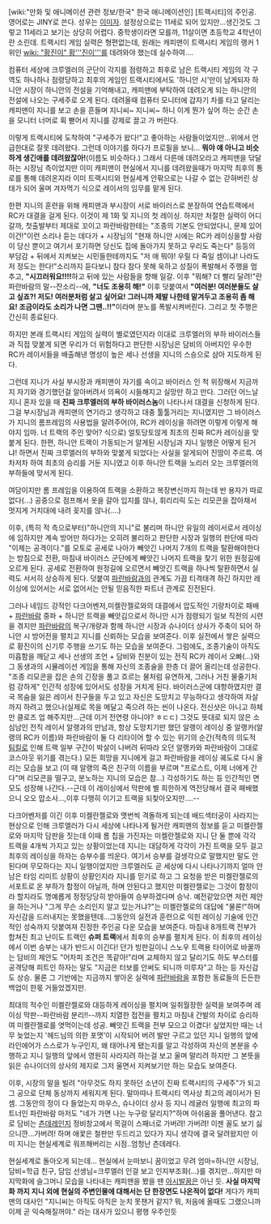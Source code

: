 [wiki:"만화 및 애니메이션 관련 정보/한국" 한국 애니메이션인] [트랙시티]의 주인공. 영어로는 JINY로 쓴다. 성우는 [[이미자]].
설정상으로는 11세로 되어 있지만...생긴것도 그렇고 11세라고 보기는 상당히 어렵다. 중학생이라면 모를까, 11살이면 초등학교 4학년이란 소린데.
트랙시티 게임 실력은 형편없는데, 원래는 캐피맨이 트랙시티 게임의 랭커 1위인 [[wiki: "황진이" 황'''진이''']]를 데려와야 했는데 실수하여....

컴퓨터 세상에 크루엘러의 군단이 각지를 점령하고 최후로 남은 트랙시티 게임의 각 구역도 하나하나 점령당하고 최후의 게임인 트랙시티에서도 '하니안 시'만이 남게되자 하니안 시장이 하니안의 전설을 기억해내고, 캐피맨에 부탁하여 데려오게 되는 하니안의 전설에 나오는 구세주로 오게 된다. 데려올때 컴퓨터 모니터에 갑자기 차를 타고 달리는 캐피맨이 지니를 보고 손을 흔들며 지니씨~ 지니씨~ 하니 이게 뭔가 싶어 하는 순간 손을 모니터 너머로 휙 뻗어서 지니를 강제로 끌고 가 버린다. 

이렇게 트랙시티에 도착하여 "구세주가 왔다!"고 좋아하는 사람들이었지만...위에서 언급한대로 잘못 데려왔다. 그런데 이야기를 하다가 프로필을 보니... '''뭐야 얘 아니고 비슷하게 생긴애를 데려왔잖아!'''(이름도 비슷하다.) 그래서 다른애 데려오라고 캐피맨을 닦달하는 시장님 측이었지만 이미 캐피맨이 현실에서 지니를 데려왔을때가 마지막 최후의 통로를 통해 데려온지라 이미 트랙시티와 현실세계 안팎으로는 나갈 수 없는 갇혀버린 상태가 되어 울며 겨자먹기 식으로 레이서의 임무를 맡게 된다.

한편 지니의 훈련을 위해 캐피맨과 부시장이 서로 바이러스로 분장하여 연습트랙에서 RC카 대결을 걸게 된다. 이것이 제 1화 및 지니의 첫 레이싱.
하지만 처절한 실력이 어디갈까, 첫출발부터 제대로 꼬이고 파란바람한테는 "조종의 기본도 안되었다니, 문제 있어 이건!"이런 소리나 듣는 데다가 + 시장님의 "현재 하니안 시에는 RC카 레이싱을할 사람이 당신 뿐이고 여기서 포기하면 당신도 집에 돌아가지 못하고 우리도 죽는다" 등등의 부담감 +  뒤에서 지켜보는 시민들한테까지도 "저 애 뭐야! 우릴 다 죽일 셈이냐! 나라도 저 정도는 한다!"소리까지 듣다보니 참다 참다 못해 욱하고 성질이 폭발해서 주행을 멈추고,  '''"시끄러워요!!!!'''하고 뒤에 있는 사람들을 향해 일갈. 이후 "뭐해? 더 빨리 달려!"란 파란바람의 말--잔소리--에, '''"너도 조용히 해!"''' 이후 덧붙여서 '''"여러분! 여러분들도 살고 싶죠?! 저도! 여러분처럼 살고 싶어요! 그러니까 제발 나한테 맡겨두고 조용히 좀 해요! 조금이라도 소리가 나면 그땐..!!"'''이라며 분노를 폭발시켜버린다. 그리고 첫 주행은 간신히 종료된다.

하지만 본래 트랙시티 게임의 실력이 별로였던지라 이대로 크루엘러의 부하 바이러스들과 직접 맞붙게 되면 우리가 더 위험하다고 판단한 시장님은 담비의 아버지인 우수한 RC카 레이서들을 배출해낸 명성이 높은 세나 선생을 지니의 스승으로 삼아 지도하게 된다.
 
그런데 지니가 사실 부시장과 캐피맨이 자기를 속이고 바이러스 인 척 위장해서 지금까지 자기와 경기했던걸 알아버려서 의욕이 시들해지고 실망만 하고 만다. 그러던 어느날 지니 혼자 있을 때 '''진짜 크루엘러의 부하 바이러스놈'''이 나타나서 대결을 신청하게 된다. 그걸 부시장님과 캐피맨의 연기라고 생각하고 대충 툴툴거리는 지니였지만 그 바이러스가 지니의 롬프레임의 사용법을 알려주어(야, RC카 레이싱을 하려면 이렇게 이렇게 해야지 임마. 너 트랙의 주인 맞어? 식으로) 얼토당토않게 최초의 진짜 RC카 레이싱을 맞붙게 된다. 한편, 하니안 트랙이 가동되는거 알게된 시장님과 지니 일행은 어떻게 된거냐! 하면서 진짜 크루엘러의 부하와 맞붙게 되었다는 사실을 알게되어 진땀이 주르륵. 여차저차 하여 최초의 승리를 거둔 지니였고 이후 하니안 트랙을 노리러 오는 크루엘러의 부하들에 맞서게 된다. 

여담이지만 롬 프레임을 이용하여 트랙을 소환하고 복장변신까지 하는데 반 용자가 따로 없다(...) 공중으로 점프해서 옷을 갈아 입지를 않나, 휘리리릭 도는 리모콘을 잡아채서 멋지게 거치대에 내려 꽂지를 않나(....)

이후, (특히 적 측으로부터)"하니안의 지니"로 불리며 하니안 유일의 레이서로서 레이싱에 임하지만 계속 방어만 하다가는 오히려 불리하고 판단한 시장과 일행의 판단에 따라 "이제는 공격이다."를 모토로 공세로 나아가 빼앗긴 나머지 7개의 트랙을 탈환해야한다는 방침으로 전환, 마침내 바이러스 군단에게 빼앗긴 나머지 트랙을 찾기 위한 원정길에 오르게 된다. 공세로 전환하여 원정길에 오르면서 빼앗긴 트랙을 하나씩 탈환하면서 실력도 서서히 상승하게 된다. 덧붙여 [[파란바람]]과의 관계도 가끔 티격태격 하긴 하지만 레이싱에 있어서는 서로 없어서는 안될 믿음직한 파트너 관계로 진전된다.

그러나 네임드 강적인 다크어벤저,미켈란젤로와의 대결에서 압도적인 기량차이로 패배 + [[파란바람]] 중파 + 하니안 트랙을 빼앗김으로서 하니안 시가 점령되기 일보 직전의 시련을 겪지만 [[파란바람]]의 복구/개량과 함께 하니안 시장과 슈나이더 상사가 주축이 되어 하니안 시 방어전을 펼치고 지니를 신뢰하는 모습을 보여준다. 이후 실전에서 쌓은 실력으로 황진이의 신기루 주행을 쓰기도 하는 모습을 보여준다. 그럼에도, 조종기술이 아직도 미흡함을 깨닫고 세나 선생의 조언 + 담비와 친분이 있는 전직 RC카 레이서 오빠(...)와 그 동생과의 시뮬레이션 게임을 통해 자신의 조종술을 한층 더 끌어 올리는데 성공한다. "조종 리모콘을 잡은 손의 긴장을 풀고 흐르는 물처럼 유연하게, 그러나 거친 물줄기처럼 강하게" 
인간적 성장에 있어서도 성장을 거치게 된다. 바이러스군에 대항하였지만 결국 목숨을 잃은 레이서 친구들을 두고 있고 자신은 도망치고 무능하다고 생각하여 자살까지 하려고 했으나(실제로 목을 메달고 죽으려 하는 씬이 나온다. 전신샷은 아니고 하체만 클로즈 업 해주지만...근데 이거 전연령 아니야? ㅎㄷㄷ) 그것도 뜻대로 되지 않은 소심남인 전직 레이서 알랭과의 만남과, 항상 도망치기만 했던 알랭이 레이싱 중 알랭카(알랭의 RC카 이름)와 파란바람이 둘 다 리타이어 할 수 있는 위기의 순간(적측의 의도적 [[팀킬]]로 인해 트랙 일부 구간이 박살이 나버려 뒤따라 오던 알랭카와 파란바람이 그대로 코스아웃 위기를 겪는다.) 모든 희망을 지니에게 걸고 파란바람을 레이싱 궤도로 다시 올리는 모습을 보고 (이 때 알랭의 죽은 친구의 이름을 부르며 "프로스트, 이제 너에게 간다"며 리모콘을 떨구고, 분노하는 지니의 모습은 참...) 각성하기도 하는 등 인간적인 면모도 성장해 나간다.--근데 이 레이싱에서 막판에 별 희한하게 역전당해서 결국 패배했으니 오오 맙소사...,이후 다행히 이기고 트랙을 되찾아오지만....--

다크어벤저를 이긴 이후 미켈란젤로와 몃번씩 격돌하게 되는데 배드섹터궁이 사라지는 현상으로 인해 크루엘러가 다시 세상에 나타나게 될거란 캐피맨의 정보를 듣고 미켈란젤로와 마지막 담판을 짓는데 이때 롬 칩을 가진자는 미켈란젤로와 지니 단 둘 뿐에 각각 트랙을 4개씩 가지고 있는 상황이었는데 지니는 대담하게 각각이 가진 트랙을 모두 걸고 최후의 레이싱을 하자는 승부수를 띄운다. 여기서 승부를 걸생각으로 말했지만 말도 안된다며 무모하다는 지니 일행이었지만 크루엘러도 곧 세상에 다시 나타나기까지 얼마 안남은 타임 리미트 상황이 상황인지라 지니를 믿기로 하고 그 요청을 받은 미켈란젤로의 서포트로 온 부하가 함정이 아닐까, 하며 안된다고 했지만 미켈란젤로는 그것이 함정이라 할지라도 명예롭게 정정당당히 받아들여 승부하겠다며 승낙. 예전같았으면 저런 제안을 하는거나 "그게 무슨 소리인지 알고 있는거냐?"는 미켈란젤로의 대답에 "물론!"하며 자신감을 드러내지는 못했을텐데...그동안의 실전과 훈련으로 익힌 레이싱 기술에 인간적인 성숙까지 덧붙여져 진정한 주인공 다운 모습을 보여준다. 마침내 8개트랙 전부가 합쳐진 최고 난이도 트랙인 '''슈퍼 트랙'''에서 최후의 승부를 펼치게 된다. 이 최후의 레이싱에서 이번 승부는 내가 반드시 이긴다! 던가 빙판길이니 스노우 트랙용 타이어로 바꿀까는 담비의 제안도 "어차피 조건은 똑같아!"라며 교체하지 않고 달리기도 하도 부스터를 공격당해 피트인 하자는 말도 "지금은 터보를 안써도 되니까 미루자"고 하는 등 자신감도 상승. 물론 그 기반에는 지금까지 쌓아온 실력에 [[파란바람]]을 포함한 동료들의 든든한 백업이 한몫 거들었겠지만.

최대의 적수인 미켈란젤로와 대등하게 레이싱을 펼치며 일취월장한 실력을 보여주며 레이싱 막판--파란바람 분리!!--까지 치열한 접전을 펼치고 마침내 간발의 차이로 승리하여 미켈란젤로를 엿먹이는데 성공. 빼앗긴 트랙을 전부 모으고 이겼다! 싶었지만 때는 너무 늦었는지 '헤드님의 의한 포맷'이 시작되어 버려 발만 구르고 있던 지니 일행의 앞에 라인에어가 스스로가 누구인지, 왜 태어나게 됐는지를 알고 각성하여 자신의 본분을 수행하고 지니 일행의 앞에서 영원히 사라지려 하는걸 보고 울며 말리려 하지만 그 본뜻을 읽은 슈나이더의 상사의 제지로 그저 울면서 지켜보기만 하는 모습도 보여준다.

이후, 시장의 말을 빌려 "아무것도 하지 못하던 소년이 진짜 트랙시티의 구세주"가 되고 그 공으로 단체 동상까지 세워지게 된다. 말마따나 트랙시티 역사상 최고의 레이서가 된 셈. 그동안의 정이 다 들었는지 마우스, 슈나이더 상사 등 지니 레귤러 일행에 최고의 파트너인 파란바람 마저도 "네가 가면 나는 누구랑 달리지?"하며 아쉬움을 풀어낸다. 참고로 담비는 [[츤데레]]인지 정비창고에서 목걸이 스패너로 가버려! 가버려! 이젠 꼴도 보기 싫으니깐...가버려! 하며 애꿏은 철판만 두드리고 있다가 지니 생각에 결국 달려왔지만 이미 지니는 현실세계로 워프해버리는 시점..엄청난 츤데레다.

현실세계로 돌아오게 되는데... 현실에서 눈떠보니 꿈이었고 무려 엄마=하니안 시장님, 담비=학급 친구, 담임 선생님=크루엘러 인걸 보고 인지부조화(...)를 겪지만...하지만 마지막화에 슬그머니 모습을 나타내는 캐피맨을 봤을 땐 [[아시발꿈]]은 아닌 듯. '''사실 마지막화 까지 지니 외에 현실의 주변인물에 대해서는 단 한장면도 나온적이 없다!''' 게다가 캐피맨의 대사인 "지니씨는 아직도 아직은 눈치 못챈거 같지? 뭐, 처음에 올때도 그랬으니까 이제 곧 익숙해질꺼야." 라는 대사가 있으니 평행 우주인듯
